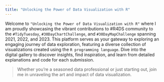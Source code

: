 ```yaml
---
title: "Unlocking the Power of Data Visualization with R"
---
```



Welcome to `"Unlocking the Power of Data Visualization with R"` where I am proudly showcasing the vibrant contributions to #R4DS community to the `#TidyTuesday`, `#30DayChartChallenge`, and `#30DayMapChallenge` spanning 2021, 2022, and 2023. This platform serves as your gateway to exploring an engaging journey of data exploration, featuring a diverse collection of visualizations created using the `R programming language`. Dive into the digital gallery to discover insights, find inspiration, and learn from detailed explanations and code for each submission. 

> Whether you're a seasoned data professional or just starting out, join me in unraveling the art and impact of data visualization.
